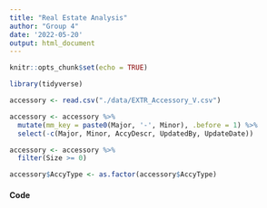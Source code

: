```yaml
---
title: "Real Estate Analysis"
author: "Group 4"
date: '2022-05-20'
output: html_document
---
```


```r
knitr::opts_chunk$set(echo = TRUE)
```

```r
library(tidyverse)
```


```r
accessory <- read.csv("./data/EXTR_Accessory_V.csv")

accessory <- accessory %>% 
  mutate(mm_key = paste0(Major, '-', Minor), .before = 1) %>% 
  select(-c(Major, Minor, AccyDescr, UpdatedBy, UpdateDate))

accessory <- accessory %>% 
  filter(Size >= 0)

accessory$AccyType <- as.factor(accessory$AccyType)
```

#### Code
```r
```
